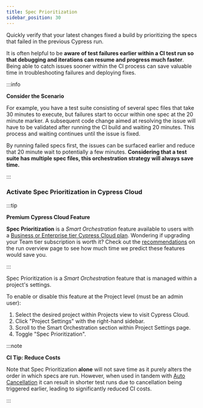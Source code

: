 ```yaml
---
title: Spec Prioritization
sidebar_position: 30
---
```


Quickly verify that your latest changes fixed a build by prioritizing the specs
that failed in the previous Cypress run.

It is often helpful to be **aware of test failures earlier within a CI test run
so that debugging and iterations can resume and progress much faster**. Being
able to catch issues sooner within the CI process can save valuable time in
troubleshooting failures and deploying fixes.

:::info

<strong>
  <Icon name="graduation-cap" /> Consider the Scenario
</strong>

For example, you have a test suite consisting of several spec files that take 30
minutes to execute, but failures start to occur within one spec at the 20 minute
marker. A subsequent code change aimed at resolving the issue will have to be
validated after running the CI build and waiting 20 minutes. This process and
waiting continues until the issue is fixed.

By running failed specs first, the issues can be surfaced earlier and reduce
that 20 minute wait to potentially a few minutes. **Considering that a test
suite has multiple spec files, this orchestration strategy will always save
time.**

:::

### Activate Spec Prioritization in Cypress Cloud

:::tip

<strong>
  <Icon name="star" /> Premium Cypress Cloud Feature
</strong>

**Spec Prioritization** is a _Smart Orchestration_ feature available to users
with a
[Business or Enterprise tier Cypress Cloud plan](https://cypress.io/pricing).
Wondering if upgrading your Team tier subscription is worth it? Check out the
[recommendations](/guides/cloud/test-analytics/runs#Recommendations) on the run
overview page to see how much time we predict these features would save you.

:::

Spec Prioritization is a _Smart Orchestration_ feature that is managed within a
project's settings.

To enable or disable this feature at the Project level (must be an admin user):

1. Select the desired project within Projects view to visit Cypress Cloud.
2. Click "Project Settings" with the right-hand sidebar.
3. Scroll to the Smart Orchestration section within Project Settings page.
4. Toggle "Spec Prioritization".

<DocsImage
  src="/img/guides/cloud/smart-orchestration/spec-prioritization-active.png"
  alt="Enable Spec Prioritization"
/>

:::note

<strong>CI Tip: Reduce Costs</strong>

Note that Spec Prioritization **alone** will not save time as it purely alters
the order in which specs are run. However, when used in tandem with
[Auto Cancellation](#Auto-Cancellation) it can result in shorter test runs due
to cancellation being triggered earlier, leading to significantly reduced CI
costs.

:::
